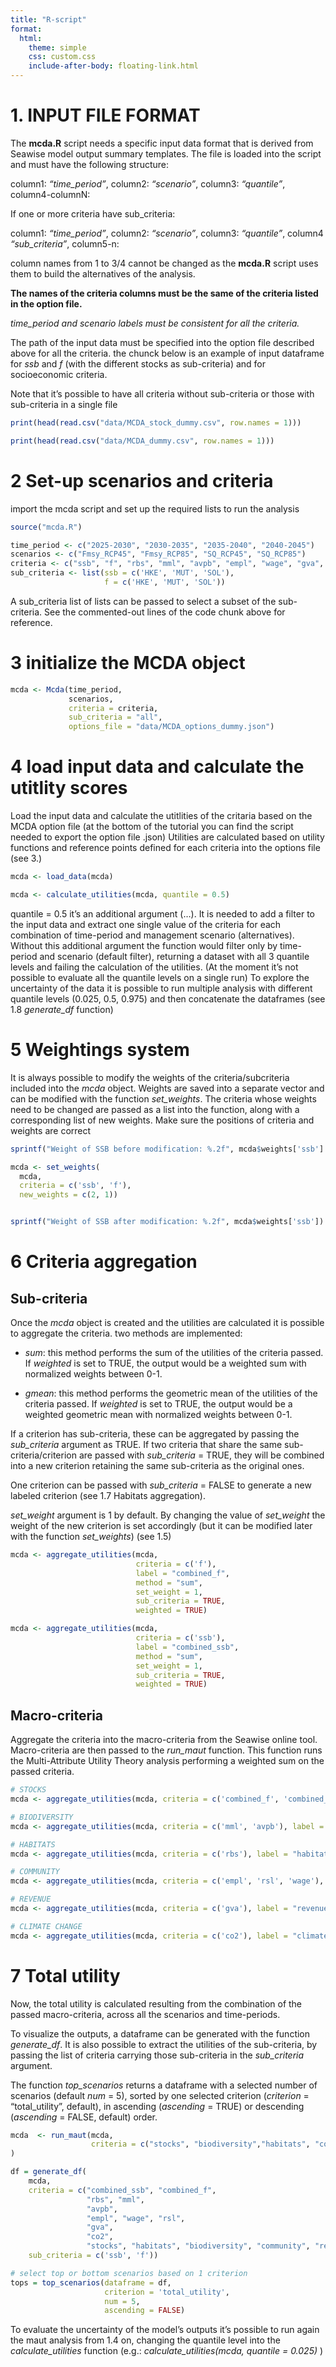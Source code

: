 ```yaml
---
title: "R-script"
format:
  html:
    theme: simple
    css: custom.css
    include-after-body: floating-link.html
---
```

# 1. INPUT FILE FORMAT

The **mcda.R** script needs a specific input data format that is derived from Seawise model output summary templates.
The file is loaded into the script and must have the following structure:

column1: *"time_period"*, column2: *"scenario"*, column3: *"quantile"*, column4-columnN: <name_of_the_criteria>

If one or more criteria have sub_criteria:

column1: *"time_period"*, column2: *"scenario"*, column3: *"quantile"*, column4 *"sub_criteria"*, column5-n: <name_of_the_criteria>

column names from 1 to 3/4 cannot be changed as the **mcda.R** script uses them to build the alternatives of the analysis.

**The names of the criteria columns must be the same of the criteria listed in the option file.**

*time_period and scenario labels must be consistent for all the criteria.*

The path of the input data must be specified into the option file described above for all the criteria.
the chunck below is an example of input dataframe for *ssb* and *f* (with the different stocks as sub-criteria) and for socioeconomic criteria.


Note that it's possible to have all criteria without sub-criteria or those with sub-criteria in a single file

```r

print(head(read.csv("data/MCDA_stock_dummy.csv", row.names = 1)))

print(head(read.csv("data/MCDA_dummy.csv", row.names = 1)))

```



# 2 Set-up scenarios and criteria

import the mcda script and set up the required lists to run the analysis 
```r
source("mcda.R")

time_period <- c("2025-2030", "2030-2035", "2035-2040", "2040-2045")
scenarios <- c("Fmsy_RCP45", "Fmsy_RCP85", "SQ_RCP45", "SQ_RCP85")
criteria <- c("ssb", "f", "rbs", "mml", "avpb", "empl", "wage", "gva", "rsl", "co2")
sub_criteria <- list(ssb = c('HKE', 'MUT', 'SOL'),
                     f = c('HKE', 'MUT', 'SOL'))

```
A sub_criteria list of lists can be passed to select a subset of the sub-criteria. See the commented-out lines of the code chunk above for reference.


# 3 initialize the MCDA object

```r

mcda <- Mcda(time_period,
             scenarios,
             criteria = criteria,
             sub_criteria = "all",
             options_file = "data/MCDA_options_dummy.json")

```

# 4 load input data and calculate the utitlity scores

Load the input data and calculate the utitlities of the critaria based on the MCDA option file (at the bottom of the tutorial you can find the script needed to export the option file .json)
Utilities are calculated based on utility functions and reference points defined for each criteria into the options file (see 3.)

```r

mcda <- load_data(mcda)

mcda <- calculate_utilities(mcda, quantile = 0.5)

```

quantile = 0.5 it's an additional argument (...). 
It is needed to add a filter to the input data and extract one single value of the criteria for each combination of time-period and management scenario (alternatives). Without this additional argument the function would filter only by time-period and scenario (default filter), returning a dataset with all 3 quantile levels and failing the calculation of the utilities. (At the moment it's not possible to evaluate all the quantile levels on a single run)
 To explore the uncertainty of the data it is possible to run multiple analysis with different quantile levels (0.025, 0.5, 0.975) and then concatenate the dataframes (see 1.8 *generate_df* function)


# 5 Weightings system

It is always possible to modify the weights of the criteria/subcriteria included into the *mcda* object.
Weights are saved into a separate vector and can be modified with the function *set_weights*.
The criteria whose weights need to be changed are passed as a list into the function, along with a corresponding list of new weights. Make sure the positions of criteria and weights are correct

```r

sprintf("Weight of SSB before modification: %.2f", mcda$weights['ssb'] )
```

```r

mcda <- set_weights(
  mcda,
  criteria = c('ssb', 'f'),
  new_weights = c(2, 1))



```

```r

sprintf("Weight of SSB after modification: %.2f", mcda$weights['ssb'])
```

# 6 Criteria aggregation
## Sub-criteria
Once the *mcda* object is created and the utilities are calculated it is possible to aggregate the criteria.
two methods are implemented:

- *sum*: this method performs the sum of the utilities of the criteria passed. If *weighted* is set to TRUE, the output would be a weighted sum with normalized weights between 0-1.

- *gmean*: this method performs the geometric mean of the utilities of the criteria passed. If *weighted* is set to TRUE, the output would be a weighted geometric mean with normalized weights between 0-1.

If a criterion has sub-criteria, these can be aggregated by passing the *sub_criteria* argument as TRUE.
If two criteria that share the same sub-criteria/criterion are passed with *sub_criteria* = TRUE, they will be combined into a new criterion retaining the same sub-criteria as the original ones.

One criterion can be passed with *sub_criteria* = FALSE to generate a new labeled criterion (see 1.7 Habitats aggregation).

*set_weight* argument is 1 by default. By changing the value of *set_weight* the weight of the new criterion is set accordingly (but it can be modified later with the function *set_weights*) (see 1.5)



```r

mcda <- aggregate_utilities(mcda,
                            criteria = c('f'), 
                            label = "combined_f", 
                            method = "sum", 
                            set_weight = 1, 
                            sub_criteria = TRUE, 
                            weighted = TRUE)

mcda <- aggregate_utilities(mcda,
                            criteria = c('ssb'), 
                            label = "combined_ssb", 
                            method = "sum", 
                            set_weight = 1, 
                            sub_criteria = TRUE, 
                            weighted = TRUE)

```

## Macro-criteria

Aggregate the criteria into the macro-criteria from the Seawise online tool. Macro-criteria are then passed to the *run_maut* function.
This function runs the Multi-Attribute Utility Theory analysis performing a weighted sum on the passed criteria.


```r

# STOCKS
mcda <- aggregate_utilities(mcda, criteria = c('combined_f', 'combined_ssb'), label = "stocks", method = "sum", set_weight = 1, sub_criteria = FALSE, weighted = TRUE)

# BIODIVERSITY
mcda <- aggregate_utilities(mcda, criteria = c('mml', 'avpb'), label = "biodiversity", method = "sum", set_weight = 1, sub_criteria = FALSE, weighted = TRUE)

# HABITATS
mcda <- aggregate_utilities(mcda, criteria = c('rbs'), label = "habitats", method = "sum", set_weight = 1, sub_criteria = FALSE, weighted = TRUE)

# COMMUNITY
mcda <- aggregate_utilities(mcda, criteria = c('empl', 'rsl', 'wage'), label = "community", method = "sum", set_weight = 1, sub_criteria = FALSE, weighted = TRUE)

# REVENUE
mcda <- aggregate_utilities(mcda, criteria = c('gva'), label = "revenue", method = "sum", set_weight = 1, sub_criteria = FALSE, weighted = TRUE)

# CLIMATE CHANGE
mcda <- aggregate_utilities(mcda, criteria = c('co2'), label = "climate change", method = "sum", set_weight = 1, sub_criteria = FALSE, weighted = TRUE)

```

# 7 Total utility

Now, the total utility is calculated resulting from the combination of the passed macro-criteria, across all the scenarios and time-periods.

To visualize the outputs, a dataframe can be generated with the function *generate_df*.
It is also possible to extract the utilities of the sub-criteria, by passing the list of criteria carrying those sub-criteria in the *sub_criteria* argument.

The function *top_scenarios* returns a dataframe with a selected number of scenarios (default *num* = 5), sorted by one selected criterion (*criterion* = "total_utility", default), in ascending (*ascending* = TRUE) or descending (*ascending* = FALSE, default) order.

```r

mcda  <- run_maut(mcda,
                  criteria = c("stocks", "biodiversity","habitats", "community", "revenue", "climate change")
)

df = generate_df(
    mcda,
    criteria = c("combined_ssb", "combined_f",
                 "rbs", "mml",
                 "avpb",
                 "empl", "wage", "rsl",
                 "gva",
                 "co2",
                 "stocks", "habitats", "biodiversity", "community", "revenue", "climate change"),
    sub_criteria = c('ssb', 'f'))

# select top or bottom scenarios based on 1 criterion
tops = top_scenarios(dataframe = df, 
                     criterion = 'total_utility',
                     num = 5,
                     ascending = FALSE)

```

To evaluate the uncertainty of the model's outputs it's possible to run again the maut analysis from 1.4 on, changing the quantile level into the *calculate_utilities* function (e.g.: *calculate_utilities(mcda, quantile = 0.025)* )


